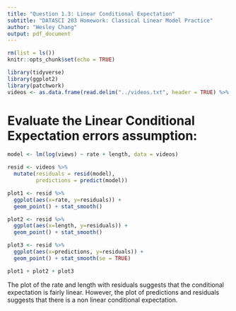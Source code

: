 ```yaml
---
title: "Question 1.3: Linear Conditional Expectation"
subtitle: "DATASCI 203 Homework: Classical Linear Model Practice"
author: "Wesley Chang"
output: pdf_document
---
```


```r
rm(list = ls())
knitr::opts_chunk$set(echo = TRUE)

library(tidyverse)
library(ggplot2)
library(patchwork)
videos <- as.data.frame(read.delim("../videos.txt", header = TRUE) %>% na.omit())
```


# Evaluate the Linear Conditional Expectation errors assumption:


```r
model <- lm(log(views) ~ rate + length, data = videos)

resid <- videos %>%
  mutate(residuals = resid(model),
         predictions = predict(model))

plot1 <- resid %>%
  ggplot(aes(x=rate, y=residuals)) +
  geom_point() + stat_smooth()

plot2 <- resid %>%
  ggplot(aes(x=length, y=residuals)) +
  geom_point() + stat_smooth()

plot3 <- resid %>%
  ggplot(aes(x=predictions, y=residuals)) +
  geom_point() + stat_smooth(se = TRUE)
```

```r
plot1 + plot2 + plot3
```


The plot of the rate and length with residuals suggests that the conditional expectation is fairly linear. However, the plot of predictions and residuals suggests that there is a non linear conditional expectation.
